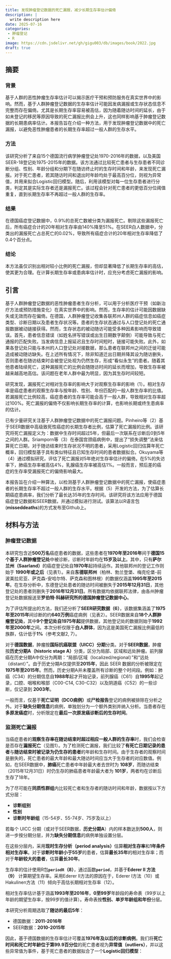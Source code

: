 ```yaml
---
title: 发现肿瘤登记数据的死亡漏报，减少长期生存率估计偏倚
description: |
  write description here
date: 2025-07-16
categories:
 - 肿瘤登记
 - R
image: https://cdn.jsdelivr.net/gh/gigu003/db/images/book/2022.jpg
draft: true
---
```


## 摘要
### 背景
基于人群的恶性肿瘤生存率估计可以揭示医疗干预和预防服务在真实世界中的影响。然而，基于人群肿瘤登记数据的生存率估计可能因发病漏报或生存状态信息不完整而存在偏倚。尤其是长期生存率容易被高估，因为随着随访时间的延长，由于如未登记的移民等原因导致的死亡漏报比例会上升，这也同样影响基于肿瘤登记数据的长期患病率估计。本报告旨在介绍一种方法，用于发现肿瘤登记数据中的死亡漏报，以避免恶性肿瘤患者的长期生存率超过一般人群的生存水平。

### 方法
该研究分析了来自15个德国流行病学肿瘤登记处1970-2016年的数据，以及美国SEER-18登记处1975-2015年的数据。该方法通过比较死亡患者与生存患者不同诊断分组、性别、年龄分组和分期下在随访终止时的生存时间和年龄，来发现死亡漏报。对于死亡患者，若其随访时间和退出时年龄均处于最高百分位，则视为异常值，并用来拟合Logistic回归模型。随后，利用该模型对每一位生存患者进行分类，判定其是实际生存者还是漏报死亡。该过程会针对死亡患者的更低百分位阈值重复，直到长期生存率不再超过一般人群的生存率。

### 结果
在德国癌症登记数据中，0.9%的总死亡数被分类为漏报死亡。剔除这些漏报死亡后，所有癌症合计的20年相对生存率由140%降至51%。在SEER白人数据中，分类出的漏报死亡占总死亡的0.02%，导致所有癌症合计的20年相对生存率降低了0.4个百分点。

### 结论
本方法虽仅识别出相对较小比例的死亡漏报，但却显著降低了长期生存率的高估，使其更为合理。在计算长期生存率或患病率估计时，应充分考虑死亡漏报的影响。

## 引言
基于人群肿瘤登记数据的恶性肿瘤患者生存分析，可以用于分析医疗干预（如新治疗方法或预防措施变化）在真实世界中的影响。然而，生存率的估计可能因数据缺失或无效而存在偏倚。在德国，人群肿瘤登记收集各联邦州人群的癌症信息如癌症类型、诊断日期以及患者生存状况等。患者的生存状态通过与人口登记处的死亡通报数据被动链接获得。然而，生存状态的被动随访可能受多种因素影响而导致错误。首先，患者信息错误（如姓名拼写错误或出生日期数字颠倒）可能导致与死亡通报的匹配失败。当发病信息上报延迟且生存时间短时，链接可能失败。此外，如果各登记处只能与本州的人口登记处对接数据，那么患者在联邦州之间的迁徙可能造成被动随访缺失。在上述所有情况下，除非知道迁出日期并降其设为随访删失，否则患者在随访结束时会被登记处视为仍然生存，形成“看似永生”的患者。随着其他患者陆续死亡，这种漏报死亡的比例会随随访时间的延长而增加，导致生存率被越来越高地高估。该问题在老年人群中最为明显，因为其生存时间较短。

研究发现，漏报死亡对相对生存率的影响大于对观察生存率的影响（1）。相对生存率是癌症患者的观察生存率与按年龄、性别、年份匹配的一般人群生存率的比值。若漏报死亡比例较高，癌症患者的生存率可能会高于一般人群，导致相对生存率超过100%。死亡漏报的偏倚不仅影响长期生存率的计算，也影响长期或终生患病率的估计。

已有少量研究关注基于人群肿瘤登记数据中的死亡漏报问题。Pinheiro等（2）基于SEER数据中高级致死性癌症的长期生存者比例，估算了死亡漏报的比例。该研究将死亡漏报定义为：数据中生存时间超过5年，但最后一次联系在诊断后0到5年之间的人群。Sriamporn等（3）在泰国宫颈癌病例中，提出了“损失调整”法来估算死亡日期，对于随访结束时生存状况不明的患者，采用Logistic回归估算年死亡概率，回归模型基于具有类似特征且已知生存时间的患者数据拟合。Okuyama等（4）通过模拟研究，评估了死亡漏报对5年绝对生存率估计的偏倚。在5%的失访率下，肺癌生存率被高估4%，乳腺癌生存率被高估1%。一般而言，预后差的癌症的生存率受漏报死亡的偏倚影响最大。

本报告旨在介绍一种算法，以检测基于人群肿瘤登记数据中的死亡漏报，使癌症患者的长期生存率不超过一般人群的生存水平。根据（5）开发的方法，为了估算长期癌症患病率，我们分析了最长达35年的生存时间。该研究将该方法应用于德国癌症登记数据和SEER数据，并通过模拟进行测试。该算法以R语言包(**misseddeaths**)的方式发布至Github上。

## 材料与方法
### 肿瘤登记数据
本研究包含近**500万名**癌症患者的数据，这些患者在**1970年至2016年**间于**德国15个基于人群肿瘤登记处**中被诊断，诊断时年龄均在**15岁及以上**。其中，只有**萨尔兰州（Saarland）**的癌症登记处自**1970年**起持续运作。其他联邦州的登记工作则始于 **1990年或之后**（见表1）。来自**东德联邦州**（柏林、勃兰登堡、梅克伦堡-前波美拉尼亚、萨克森-安哈尔特、萨克森和图林根）的数据仅涵盖**1995年至2015年**。在生存分析中，东德登记处患者的随访时间被删失于**2015年12月31日**，其他登记处的患者则删失于**2016年12月31日**。所有数据均依据联邦法律，由各州肿瘤登记处数据报送至**罗伯特·科赫研究所的德国肿瘤登记数据中心**。

为了评估所提出的方法，我们还分析了**SEER研究数据（6）**，该数据集涵盖了**1975年至2015年**间诊断的约**640万例**癌症病例（见表2）。SEER数据来自**18个人群肿瘤登记处**，其中**9个登记处自1975年起**提供数据，其他登记处的数据则始于**1992年至2000年**之间。本次分析仅限于**白人群体**，因为这是美国死亡漏报比例最低的族群，估计低于**1%**（参考文献2, 7）。

对于**德国数据**，肿瘤按**国际抗癌联盟（UICC）分期**分类。对于**SEER数据**，肿瘤按**历史分期A（historic stage A）**分类，区分为局部、区域和远处肿瘤。前列腺癌在历史分期A中仅分为两期：“局部/区域（localized/regional）”和“远处（distant）”。由于历史分期A仅提供至**2015年**，因此 SEER 数据的分析被限定在**1975年至2015年**。然而，历史分期A并未覆盖所有诊断的整个时间段。例如：肺癌（C34）的分期信息自**1988年**起才开始记录，前列腺癌（C61）自**1995年**起记录，口腔、咽喉和喉部（C00-C14, C30-C32）以及阴道癌（C52）的一些诊断，仅记录到 **2003年**。

一般而言，仅基于**死亡证明（DCO病例）**或**尸检报告**登记的病例被排除在分析之外。对于**缺失分期信息**的病例，单独划分为一个额外类别并纳入分析。当患者存在**多原发癌症**时，分析限定在**最后一次原发癌诊断后的生存时间**。

### 监测死亡漏报
当癌症患者的**观察生存率在随访结束时超过相应一般人群的生存率**时，我们会检查是否存在**漏报死亡**（见图1）。为了检测死亡漏报，我们比较了**有死亡日期记录的患者**与**随访结束时被记录为仍生存的患者**的年龄和生存时间。由于生存者的观察时间是删失的，死亡患者的最大年龄和最大随访时间应当大于生存者的对应数值。例如，在SEER数据中，**肺癌**死亡患者中年龄最大者去世时为 **108岁**，而随访结束（2015年12月31日）时仍生存的肺癌患者年龄最大者为 **101岁**，两者均在诊断后生存了18年。

为了尽可能在**同质性群组**内比较死亡者和生存者的随访时间和年龄，数据按以下方式分层：

- **诊断组别**
- **性别**
- **诊断时年龄组**（15-54岁、55-74岁、75岁及以上）

若每个 UICC 分期（或对于SEER数据，**历史分期A**）内的样本数达到**500人**，则进一步按分期分层，并为**缺失分期信息**的病例单独设置分层。

在这些分层内，采用**现时生存分析（period analysis）**估算**相对生存率**和**1年条件相对生存率**。对于**诊断时年龄小于55岁**的患者，估算**最长35年**的相对生存率；而对于**年龄较大的患者**，估算**最长30年**。

生存率的估计使用R包**`periodR`（8）**，通过函数**`period`**，并基于**Ederer II 方法（9）** 计算期望生存率。采用Ederer II方法的原因在于，Ederer I方法（10）或Hakulinen方法（11）倾向于高估长期相对生存率（12）。

相对生存率估计基于涵盖**1993年至2016年**，**0至99岁**年龄段的寿命表（99岁以上年龄的期望生存率，按99岁的值计算）。寿命表按**性别、单岁年龄组和年份**分层。

本研究分析周期选取了**随访的最后5年**：

- 德国数据：**2011-2016年**
- SEER数据：**2010-2015年**

因此，基于德国数据的生存率估计可覆盖**1976年及以后的诊断病例**。我们将**死亡时间和死亡时年龄位于第99.9百分位**的死亡患者视为**异常值（outliers）**，并以这些异常值为事件，基于死亡患者的数据拟合了一个**Logistic回归模型**：


